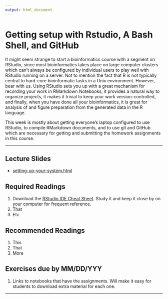```yaml
---
output: html_document
---
```

# Getting setup with Rstudio, A Bash Shell, and GitHub

It might seem strange to start a bioinformatics course with a segment
on RStudio, since most bioinformatics takes place on large computer
clusters which can't always be configured by individual users to
play well with RStudio running on a server.  Not to mention the fact that
R is not typically central to hard-core bioinformatic tasks in a 
Unix environment.  However, bear with us.  Using RStudio sets you up
with a great mechanism for recording your work in RMarkdown Notebooks,
it provides a natural way to organize projects, it makes it trivial
to keep your work version-controlled, and finally, when you have done
all your bioinformatics, it is great for analysis of and figure preparation from
the generated data in the R language.

This week is mostly about getting everyone's laptop configured
to use RStudio, to compile RMarkdown documents, and to use git and GitHub which
are necessary for getting and submitting the homework assignments in this course.


---

## Lecture Slides

- [setting-up-your-system.html](slides-and-things/setting-up-your-system.html)

## Required Readings {-}

1. Download the [RStudio IDE Cheat Sheet](https://github.com/rstudio/cheatsheets/raw/master/rstudio-ide.pdf).  Study it and keep it close by on your computer
for frequent reference.
2. That
3. Etc

## Recommended Readings {-}

1. This
2. That
3. More

## Exercises due by MM/DD/YYY {-}

1. Links to notebooks that have the assignments.  Will make it
easy for students to download extra material for each one.

---

